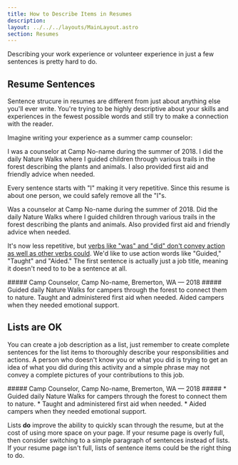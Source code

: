 ```yaml
---
title: How to Describe Items in Resumes
description: 
layout: ../../../layouts/MainLayout.astro
section: Resumes
---
```


Describing your work experience or volunteer experience in just a few sentences is pretty hard to do. 

## Resume Sentences
Sentence strucure in resumes are different from just about anything else you'll ever write. You're trying to be highly descriptive about your skills and experiences in the fewest possible words and still try to make a connection with the reader.
 

Imagine writing your experience as a summer camp counselor:

<Alert alertHeader="First Try Description for Camp Counselor">
I was a counselor at Camp No-name during the summer of 2018. I did the daily Nature Walks where I guided children through various trails in the forest describing the plants and animals. I also provided first aid and friendly advice when needed.
</Alert>

Every sentence starts with "I" making it very repetitive. Since this resume is about one person, we could safely remove all the "I"s.

<Alert alertHeader="Remove the &ldquo;I&rdquo;s">
Was a counselor at Camp No-name during the summer of 2018. Did the daily Nature Walks where I guided children through various trails in the forest describing the plants and animals. Also provided first aid and friendly advice when needed.
</Alert>

It's now less repetitive, but [verbs like "was" and "did" don't convey action as well as other verbs could](./tips/action-words). We'd like to use action words like "Guided," "Taught" and "Aided." The first sentence is actually just a job title, meaning it doesn't need to to be a sentence at all.

<Alert alertHeader="Improved Camp Counselor Description">
##### Camp Counselor, Camp No-name, Bremerton, WA &mdash; 2018 #####
Guided daily Nature Walks for campers through the forest to connect them to nature. Taught and administered first aid when needed. Aided campers when they needed emotional support. 
</Alert>  

## Lists are OK

You can create a job description as a list, just remember to create complete sentences for the list items to thoroughly describe your responsibilities and actions. A person who doesn't know you or what you did is trying to get an idea of what you did during this activity and a simple phrase may not convey a complete pictures of your contributions to this job.

<Alert alertHeader="Improved Counselor Description as a list">
##### Camp Counselor, Camp No-name, Bremerton, WA &mdash; 2018 #####
* Guided daily Nature Walks for campers through the forest to connect them to nature. 
* Taught and administered first aid when needed. 
* Aided campers when they needed emotional support. 
</Alert>


Lists **do** improve the ability to quickly scan through the resume, but at the cost of using more space on your page. If your resume page is overly full, then consider switching to a simple paragraph of sentences instead of lists. If your resume page isn't full, lists of sentence items could be the right thing to do.